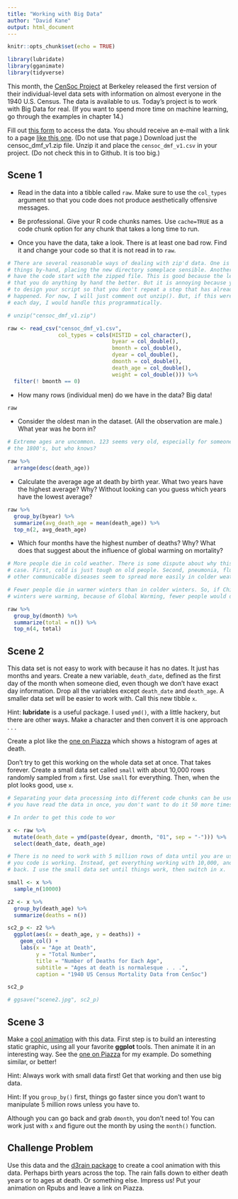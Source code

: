 ```yaml
---
title: "Working with Big Data"
author: "David Kane"
output: html_document
---
```


```r
knitr::opts_chunk$set(echo = TRUE)

library(lubridate)
library(gganimate)
library(tidyverse)
```

This month, the [CenSoc Project](https://censoc.berkeley.edu/) at Berkeley released the first version of their individual-level data sets with information on almost everyone in the 1940 U.S. Census. The data is available to us. Today's project is to work with Big Data for real. (If you want to spend more time on machine learning, go through the examples in chapter 14.)

Fill out [this form](https://censoc-download.demog.berkeley.edu/) to access the data. You should receive an e-mail with a link to a page [like this one](https://censoc-download.demog.berkeley.edu/Data/Qm958Kq901/). (Do not use that page.) Download just the censoc_dmf_v1.zip file. Unzip it and place the `censoc_dmf_v1.csv` in your project. (Do not check this in to Github. It is too big.)


## Scene 1

* Read in the data into a tibble called `raw`. Make sure to use the `col_types` argument so that you code does not produce aesthetically offensive messages. 

* Be professional. Give your R code chunks names. Use `cache=TRUE` as a code chunk option for any chunk that takes a long time to run.

* Once you have the data, take a look. There is at least one bad row. Find it and change your code so that it is not read in to `raw`.

```r
# There are several reasonable ways of dealing with zip'd data. One is to do
# things by-hand, placing the new directory someplace sensible. Another is to
# have the code start with the zipped file. This is good because the less times
# that you do anything by hand the better. But it is annoying because you have
# to design your script so that you don't repeat a step that has already
# happened. For now, I will just comment out unzip(). But, if this were updated
# each day, I would handle this programmatically.

# unzip("censoc_dmf_v1.zip")

raw <- read_csv("censoc_dmf_v1.csv",
                col_types = cols(HISTID = col_character(),
                                 byear = col_double(),
                                 bmonth = col_double(),
                                 dyear = col_double(),
                                 dmonth = col_double(),
                                 death_age = col_double(),
                                 weight = col_double())) %>% 
  filter(! bmonth == 0) 
```

* How many rows (individual men) do we have in the data? Big data!


```r
raw
```

* Consider the oldest man in the dataset. (All the observation are male.) What year was he born in?

```r
# Extreme ages are uncommon. 123 seems very old, especially for someone born in
# the 1800's, but who knows? 

raw %>% 
  arrange(desc(death_age))
```

* Calculate the average age at death by birth year. What two years have the highest average? Why? Without looking can you guess which years have the lowest average?

```r
raw %>% 
  group_by(byear) %>% 
  summarize(avg_death_age = mean(death_age)) %>% 
  top_n(2, avg_death_age)
```


* Which four months have the highest number of deaths? Why? What does that suggest about the influence of global warming on mortality?

```r
# More people die in cold weather. There is some dispute about why this is the
# case. First, cold is just tough on old people. Second, pneumonia, flu and
# other communicable diseases seem to spread more easily in colder weather. 

# Fewer people die in warmer winters than in colder winters. So, if Chicago
# winters were warming, because of Global Warming, fewer people would die.

raw %>% 
  group_by(dmonth) %>% 
  summarize(total = n()) %>% 
  top_n(4, total)
```


## Scene 2

This data set is not easy to work with because it has no dates. It just has months and years. Create a new variable, `death_date`, defined as the first day of the month when someone died, even though we don't have exact day information. Drop all the variables except `death_date` and `death_age`. A smaller data set will be easier to work with. Call this new tibble `x`.

Hint: **lubridate** is a useful package. I used `ymd()`, with a little hackery, but there are other ways. Make a character and then convert it is one approach . . .

Create a plot like the [one on Piazza](https://piazza.com/class/k5y1jx0s5ibe1?cid=776) which shows a histogram of ages at death.

Don't try to get this working on the whole data set at once. That takes forever. Create a small data set called `small` with about 10,000 rows randomly sampled from `x` first. Use `small` for everything. Then, when the plot looks good, use `x`. 


```r
# Separating your data processing into different code chunks can be useful. Once
# you have read the data in once, you don't want to do it 50 more times.

# In order to get this code to wor 

x <- raw %>% 
  mutate(death_date = ymd(paste(dyear, dmonth, "01", sep = "-"))) %>% 
  select(death_date, death_age)

# There is no need to work with 5 million rows of data until you are use sure
# you code is working. Instead, get everything working with 10,000, and then go
# back. I use the small data set until things work, then switch in x.

small <- x %>% 
  sample_n(10000)

z2 <- x %>% 
  group_by(death_age) %>% 
  summarize(deaths = n())
```


```r
sc2_p <- z2 %>% 
  ggplot(aes(x = death_age, y = deaths)) + 
    geom_col() +
    labs(x = "Age at Death",
         y = "Total Number",
         title = "Number of Deaths for Each Age",
         subtitle = "Ages at death is normalesque . . .",
         caption = "1940 US Census Mortality Data from CenSoc")

sc2_p

# ggsave("scene2.jpg", sc2_p)
```



## Scene 3

Make a [cool animation](https://davidkane9.github.io/PPBDS/C-animation.html) with this data. First step is to build an interesting static graphic, using all your favorite **ggplot** tools. Then animate it in an interesting way. See the [one on Piazza](https://piazza.com/class/k5y1jx0s5ibe1?cid=776)  for my example. Do something similar, or better!

Hint: Always work with small data first! Get that working and then use big data. 

Hint: If you `group_by()` first, things go faster since you don't want to manipulate 5 million rows unless you have to. 

Although you can go back and grab `dmonth`, you don't need to! You can work just with `x` and figure out the month by using the `month()` function.



## Challenge Problem

Use this data and the [d3rain package](https://github.com/daranzolin/d3rain) to create a cool animation with this data. Perhaps birth years across the top. The rain falls down to either death years or to ages at death. Or something else. Impress us! Put your animation on Rpubs and leave a link on Piazza.
